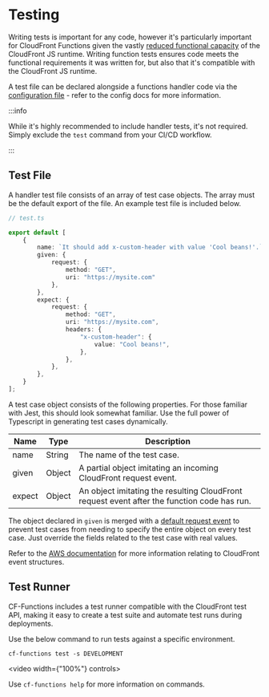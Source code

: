 # Testing

Writing tests is important for any code, however it's particularly important for CloudFront Functions given the vastly
[reduced functional capacity](https://docs.aws.amazon.com/AmazonCloudFront/latest/DeveloperGuide/functions-javascript-runtime-features.html)
of the CloudFront JS runtime. Writing function tests ensures code meets the functional requirements it was written for,
but also that it's compatible with the CloudFront JS runtime.

A test file can be declared alongside a functions handler code via the [configuration file](./configuration) - refer to
the config docs for more information.

:::info

While it's highly recommended to include handler tests, it's not required. Simply exclude the `test` command from your
CI/CD workflow.

:::

## Test File

A handler test file consists of an array of test case objects. The array must be the default export of the file. An
example test file is included below.

```typescript
// test.ts

export default [
    {
        name: `It should add x-custom-header with value 'Cool beans!'.`,
        given: {
            request: {
                method: "GET",
                uri: "https://mysite.com"
            },
        },
        expect: {
            request: {
                method: "GET",
                uri: "https://mysite.com",
                headers: {
                    "x-custom-header": {
                        value: "Cool beans!",
                    },
                },
            },
        },
    }
];
```

A test case object consists of the following properties. For those familiar with Jest, this should look somewhat familiar.
Use the full power of Typescript in generating test cases dynamically.

| Name   | Type   | Description                                                                                 |
|--------|--------|---------------------------------------------------------------------------------------------|
| name   | String | The name of the test case.                                                                  |
| given  | Object | A partial object imitating an incoming CloudFront request event.                            |
| expect | Object | An object imitating the resulting CloudFront request event after the function code has run. |

The object declared in `given` is merged with a [default request event](https://github.com/burketyler/cf-functions/blob/master/src/cli/commands/test/consts.ts)
to prevent test cases from needing to specify the entire object on every test case. Just override the fields related to
the test case with real values.

Refer to the [AWS documentation](https://docs.aws.amazon.com/AmazonCloudFront/latest/DeveloperGuide/functions-event-structure.html)
for more information relating to CloudFront event structures.

## Test Runner

CF-Functions includes a test runner compatible with the CloudFront test API, making it easy to create a test suite
and automate test runs during deployments.

Use the below command to run tests against a specific environment.

```shell
cf-functions test -s DEVELOPMENT
```

<video width={"100%"} controls>
    <source src="/cf-functions/video/test-example.mp4" type="video/mp4"/>
</video>

Use `cf-functions help` for more information on commands.
